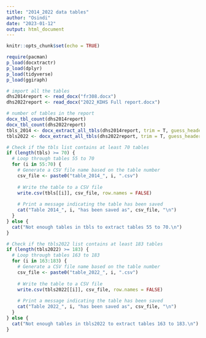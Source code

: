 ---
title: "2014_2022 data tables"
author: "Osindi"
date: "2023-01-12"
output: html_document
---

```{r setup, include=FALSE}
knitr::opts_chunk$set(echo = TRUE)
```


```{r }
require(pacman)
p_load(docxtractr)
p_load(dplyr)
p_load(tidyverse)
p_load(ggiraph)

# import all the tables
dhs2014report <- read_docx("fr308.docx") 
dhs2022report <- read_docx("2022_KDHS Full report.docx")

# number of tables in the report
docx_tbl_count(dhs2014report)
docx_tbl_count(dhs2022report)
tbls_2014 <- docx_extract_all_tbls(dhs2014report, trim = T, guess_header = T)
tbls2022 <- docx_extract_all_tbls(dhs2022report, trim = T, guess_header = T)
```

```{r extract fertility tables for both years}
# Check if the tbls list contains at least 70 tables
if (length(tbls) >= 70) {
  # Loop through tables 55 to 70
  for (i in 55:70) {
    # Generate a CSV file name based on the table number
    csv_file <- paste0("table_2014_", i, ".csv")
    
    # Write the table to a CSV file
    write.csv(tbls[[i]], csv_file, row.names = FALSE)
    
    # Print a message indicating the table has been saved
    cat("Table 2014_", i, "has been saved as", csv_file, "\n")
  }
} else {
  cat("Not enough tables in tbls to extract tables 55 to 70.\n")
}

# Check if the tbls2022 list contains at least 183 tables
if (length(tbls2022) >= 183) {
  # Loop through tables 163 to 183
  for (i in 163:183) {
    # Generate a CSV file name based on the table number
    csv_file <- paste0("table_2022_", i, ".csv")
    
    # Write the table to a CSV file
    write.csv(tbls2022[[i]], csv_file, row.names = FALSE)
    
    # Print a message indicating the table has been saved
    cat("Table 2022_", i, "has been saved as", csv_file, "\n")
  }
} else {
  cat("Not enough tables in tbls2022 to extract tables 163 to 183.\n")
}
```

